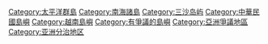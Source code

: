 {{南沙群岛}}
{{Commonscat|Spratly Islands}}
{{Catmore}}

{{DEFAULTSORT:Nansha}}
[[Category:太平洋群島|Category:太平洋群島]]
[[Category:南海諸島|Category:南海諸島]]
[[Category:三沙岛屿|Category:三沙岛屿]]
[[Category:中華民國島嶼|Category:中華民國島嶼]]
[[Category:越南島嶼|Category:越南島嶼]]
[[Category:有爭議的島嶼|Category:有爭議的島嶼]]
[[Category:亞洲爭議地區|Category:亞洲爭議地區]]
[[Category:亚洲分治地区|Category:亚洲分治地区]]